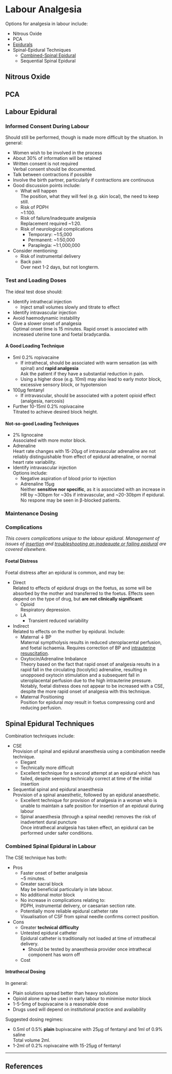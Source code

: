 # Labour Analgesia

Options for analgesia in labour include:

* Nitrous Oxide
* PCA
* [Epidurals](epi)
* Spinal-Epidural Techniques
	* [Combined-Spinal Epidural](cse)
	* Sequential Spinal Epidural

## Nitrous Oxide



## PCA


## Labour Epidural{#epi}





### Informed Consent During Labour  

Should still be performed, though is made more difficult by the situation. In general:

* Women wish to be involved in the process
* About 30% of information will be retained
* Written consent is not required  
Verbal consent should be documented.
* Talk between contractions if possible
* Involve the birth partner, particularly if contractions are continuous
* Good discussion points include:
    * What will happen  
    The position, what they will feel (e.g. skin local), the need to keep still.
    * Risk of PDPH  
    ~1:100.
    * Risk of failure/inadequate analgesia  
    Replacement required ~1:20.
    * Risk of neurological complications  
    	* Temporary: ~1:5,000
    	* Permanent: ~1:50,000
    	* Paraplegia: ~1:1,000,000
* Consider mentioning:
    * Risk of instrumental delivery
    * Back pain  
    Over next 1-2 days, but not longterm.


### Test and Loading Doses{#test}

The ideal test dose should:

* Identify intrathecal injection
    * Inject small volumes slowly and titrate to effect
* Identify intravascular injection
* Avoid haemodynamic instability
* Give a slower onset of analgesia  
Optimal onset time is 15 minutes. Rapid onset is associated with increased uterine tone and foetal bradycardia.


#### A Good Loading Technique

* 5ml 0.2% ropivacaine  
    * If intrathecal, should be associated with warm sensation (as with spinal) and **rapid analgesia**  
    Ask the patient if they have a substantial reduction in pain.
    * Using a higher dose (e.g. 10ml) may also lead to early motor block, excessive sensory block, or hypotension
* 100μg fentanyl
    * If intravascular, should be associated with a potent opioid effect (analgesia, narcosis)
* Further 10-15ml 0.2% ropivacaine  
Titrated to achieve desired block height.


#### Not-so-good Loading Techniques

* 2% lignocaine  
Associated with more motor block.
* Adrenaline  
Heart rate changes with 15-20μg of intravascular adrenaline are not reliably distinguishable from effect of epidural adrenaline, or normal heart rate variability.
* Identify intravascular injection  
Options include:
    * Negative aspiration of blood prior to injection
    * Adrenaline 15μg  
    Neither **sensitive nor specific**, as it is associated with an increase in HR by ~30bpm for ~30s if intravascular, and ~20-30bpm if epidural. No respone may be seen in β-blocked patients.


### Maintenance Dosing



### Complications  

*This covers complications unique to the labour epidural. Management of issues of [insertion](/anaesthesia/regional/epidural.md#comp) and [troubleshooting an inadequate or failing epidural](/anaesthesia/regional/epidural-mx.md#comp) are covered elsewhere.*


#### Foetal Distress

Foetal distress after an epidural is common, and may be:

* Direct  
Related to effects of epidural drugs on the foetus, as some will be absorbed by the mother and transferred to the foetus. Effects seen depend on the type of drug, but **are not clinically significant**:
	* Opioid  
	Respiratory depression.
	* LA  
		* Transient reduced variability
* Indirect  
Related to effects on the mother by epidural. Include:
	* Maternal ↓ BP  
	Maternal symptholysis results in reduced uteroplacental perfusion, and foetal ischaemia. Requires correction of BP and [intrauterine resuscitation](/management/obs/intrauterineresus.md).
	* Oxytocin/Adrenaline Imbalance  
	Theory based on the fact that rapid onset of analgesia results in a rapid fall in the circulating (tocolytic) adrenaline, resulting in unopposed oxytocin stimulation and a subsequent fall in uteroplacental perfusion due to the high intrauterine pressure. Notably, foetal distress does not appear to be increased with a CSE, despite the more rapid onset of analgesia with this technique.
	* Maternal Positioning  
	Position for epidural *may* result in foetus compressing cord and reducing perfusion.

## Spinal Epidural Techniques

Combination techniques include:

* CSE  
Provision of spinal and epidural anaesthesia using a combination needle technique.
	* Elegant
	* Technically more difficult
	* Excellent technique for a second attempt at an epidural which has failed, despite seeming technically correct at time of the initial insertion
* Sequential spinal and epidural anaesthesia  
Provision of a spinal anaesthetic, followed by an epidural anaesthetic.
	* Excellent technique for provision of analgesia in a woman who is unable to maintain a safe position for insertion of an epidural during labour
	* Spinal anaesthesia (through a spinal needle) removes the risk of inadvertent dural puncture  
	Once intrathecal analgesia has taken effect, an epidural can be performed under safer conditions.


### Combined Spinal Epidural in Labour{#cse}

The CSE technique has both:

* Pros
	* Faster onset of better analgesia  
	~5 minutes.
	* Greater sacral block  
	May be beneficial particularly in late labour.
	* No additional motor block
	* No increase in complications relating to:  
	PDPH, instrumental delivery, or caesarian section rate.
	* Potentially more reliable epidural catheter rate  
	Visualisation of CSF from spinal needle confirms correct position.
* Cons
	* Greater **technical difficulty**
	* Untested epidural catheter  
	Epidural catheter is traditionally not loaded at time of intrathecal delivery.
		* Should be tested by anaesthesia provider once intrathecal component has worn off
	* Cost


#### Intrathecal Dosing

In general:

* Plain solutions spread better than heavy solutions
* Opioid alone may be used in early labour to minimise motor block
* 1-5-5mg of bupivacaine is a reasonable dose
* Drugs used will depend on institutional practice and availability

Suggested dosing regimes:

* 0.5ml of 0.5% **plain** bupivacaine with 25μg of fentanyl and 1ml of 0.9% saline  
Total volume 2ml.
* 1-2ml of 0.2% ropivacaine with 15-25μg of fentanyl  

---

## References

